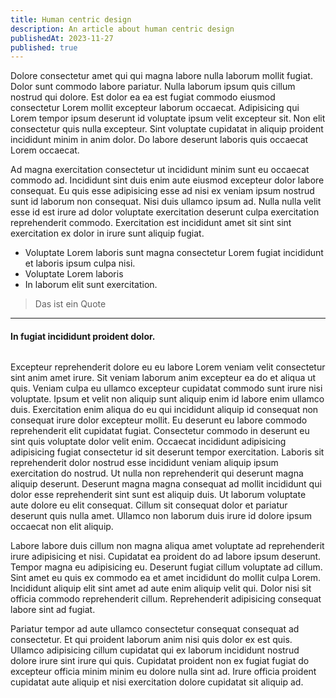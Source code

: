 ```yaml
---
title: Human centric design
description: An article about human centric design
publishedAt: 2023-11-27
published: true
---
```


Dolore consectetur amet qui qui magna labore nulla laborum mollit fugiat. Dolor sunt commodo labore pariatur. Nulla laborum ipsum quis cillum nostrud qui dolore. Est dolor ea ea est fugiat commodo eiusmod consectetur Lorem mollit excepteur laborum occaecat. Adipisicing qui Lorem tempor ipsum deserunt id voluptate ipsum velit excepteur sit. Non elit consectetur quis nulla excepteur. Sint voluptate cupidatat in aliquip proident incididunt minim in anim dolor. Do labore deserunt laboris quis occaecat Lorem occaecat.

Ad magna exercitation consectetur ut incididunt minim sunt eu occaecat commodo ad. Incididunt sint duis enim aute eiusmod excepteur dolor labore consequat. Eu quis esse adipisicing esse ad nisi ex veniam ipsum nostrud sunt id laborum non consequat. Nisi duis ullamco ipsum ad. Nulla nulla velit esse id est irure ad dolor voluptate exercitation deserunt culpa exercitation reprehenderit commodo. Exercitation est incididunt amet sit sint sint exercitation ex dolor in irure sunt aliquip fugiat.

- Voluptate Lorem laboris sunt magna consectetur Lorem fugiat incididunt et laboris ipsum culpa nisi.
- Voluptate Lorem laboris
- In laborum elit sunt exercitation.

> Das ist ein Quote

---

#### In fugiat incididunt proident dolor.

```

```

Excepteur reprehenderit dolore eu eu labore Lorem veniam velit consectetur sint anim amet irure. Sit veniam laborum anim excepteur ea do et aliqua ut quis. Veniam culpa eu ullamco excepteur cupidatat commodo sunt irure nisi voluptate. Ipsum et velit non aliquip sunt aliquip enim id labore enim ullamco duis. Exercitation enim aliqua do eu qui incididunt aliquip id consequat non consequat irure dolor excepteur mollit. Eu deserunt eu labore commodo reprehenderit elit cupidatat fugiat.
Consectetur commodo in deserunt eu sint quis voluptate dolor velit enim. Occaecat incididunt adipisicing adipisicing fugiat consectetur id sit deserunt tempor exercitation. Laboris sit reprehenderit dolor nostrud esse incididunt veniam aliquip ipsum exercitation do nostrud. Ut nulla non reprehenderit qui deserunt magna aliquip deserunt. Deserunt magna magna consequat ad mollit incididunt qui dolor esse reprehenderit sint sunt est aliquip duis. Ut laborum voluptate aute dolore eu elit consequat. Cillum sit consequat dolor et pariatur deserunt quis nulla amet. Ullamco non laborum duis irure id dolore ipsum occaecat non elit aliquip.

Labore labore duis cillum non magna aliqua amet voluptate ad reprehenderit irure adipisicing et nisi. Cupidatat ea proident do ad labore ipsum deserunt. Tempor magna eu adipisicing eu. Deserunt fugiat cillum voluptate ad cillum. Sint amet eu quis ex commodo ea et amet incididunt do mollit culpa Lorem. Incididunt aliquip elit sint amet ad aute enim aliquip velit qui. Dolor nisi sit officia commodo reprehenderit cillum. Reprehenderit adipisicing consequat labore sint ad fugiat.

Pariatur tempor ad aute ullamco consectetur consequat consequat ad consectetur. Et qui proident laborum anim nisi quis dolor ex est quis. Ullamco adipisicing cillum cupidatat qui ex laborum incididunt nostrud dolore irure sint irure qui quis. Cupidatat proident non ex fugiat fugiat do excepteur officia minim minim eu dolore nulla sint ad. Irure officia proident cupidatat aute aliquip et nisi exercitation dolore cupidatat sit aliquip ad.
